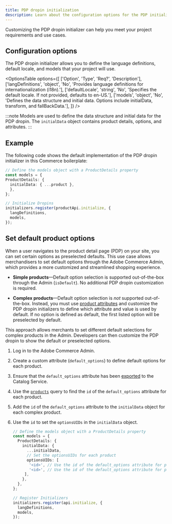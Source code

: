```yaml
---
title: PDP dropin initialization
description: Learn about the configuration options for the PDP initializer.
---
```



Customizing the PDP dropin initializer can help you meet your project requirements and use cases.

## Configuration options

The PDP dropin initializer allows you to define the language definitions, default locale, and models that your project will use.

<OptionsTable
  options={[
    ['Option', 'Type', 'Req?', 'Description'],
    ['langDefinitions', 'object', 'No', 'Provides language definitions for internationalization (i18n).'],
    ['defaultLocale', 'string', 'No', 'Specifies the default locale. If not provided, defaults to en-US.'],
    ['models', 'object', 'No', 'Defines the data structure and initial data. Options include initialData, transform, and fallBackData.'],
  ]}
/>

:::note
Models are used to define the data structure and initial data for the PDP dropin. The `initialData` object contains product details, options, and attributes.
:::

## Example

The following code shows the default implementation of the PDP dropin initializer in this Commerce boilerplate:

```typescript
// Define the models object with a ProductDetails property
const models = {
ProductDetails: {
  initialData: { ...product },
  },
};

// Initialize Dropins
initializers.register(productApi.initialize, {
  langDefinitions,
  models,
});
```

## Set default product options

When a user navigates to the product detail page (PDP) on your site, you can set certain options as preselected defaults. This use case allows merchandisers to set default options through the Adobe Commerce Admin, which provides a more customized and streamlined shopping experience.

* **Simple products**—Default option selection is supported out-of-the-box through the Admin (`isDefault`). No additional PDP dropin customization is required.

* **Complex products**—Default option selection is _not_ supported out-of-the-box. Instead, you must use [product attributes](https://experienceleague.adobe.com/en/docs/commerce-admin/catalog/product-attributes/product-attributes) and customize the PDP dropin initializers to define which attribute and value is used by default. If no option is defined as default, the first listed option will be preselected by default.

This approach allows merchants to set different default selections for complex products in the Admin. Developers can then customize the PDP dropin to show the default or preselected options.

<Steps>

1. Log in to the Adobe Commerce Admin.

1. Create a custom attribute (`default_options`) to define default options for each product.

1. Ensure that the `default_options` attribute has been [exported](https://experienceleague.adobe.com/en/docs/commerce-merchant-services/saas-data-export/overview) to the Catalog Service.

1. Use the [`products`](https://developer.adobe.com/commerce/services/graphql/catalog-service/products/#return-details-about-a-complex-product) query to find the `id` of the `default_options` attribute for each product.

1. Add the `id` of the `default_options` attribute to the `initialData` object for each complex product.

1. Use the `id` to set the `optionsUIDs` in the `initialData` object.

   ```ts
   // Define the models object with a ProductDetails property
   const models = {
     ProductDetails: {
       initialData: {
         ...initialData,
         // Set the optionsUIDs for each product
         optionsUIDs: [
          '<id>', // Use the id of the default_options attribute for product 1
          '<id>', // Use the id of the default_options attribute for product 2
        ],
       },
     },
   };

   // Register Initializers
   initializers.register(api.initialize, {
     langDefinitions,
     models,
   });
   ```

</Steps>